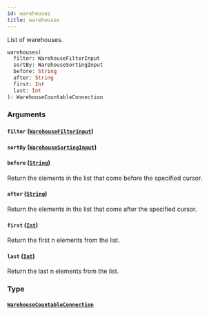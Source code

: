 ```yaml
---
id: warehouses
title: warehouses
---
```


List of warehouses.

```graphql
warehouses(
  filter: WarehouseFilterInput
  sortBy: WarehouseSortingInput
  before: String
  after: String
  first: Int
  last: Int
): WarehouseCountableConnection

```

### Arguments

#### `filter` ([`WarehouseFilterInput`](/developer/api-reference/inputs/warehouse-filter-input))

#### `sortBy` ([`WarehouseSortingInput`](/developer/api-reference/inputs/warehouse-sorting-input))

#### `before` ([`String`](/developer/api-reference/scalars/string))

Return the elements in the list that come before the specified cursor.

#### `after` ([`String`](/developer/api-reference/scalars/string))

Return the elements in the list that come after the specified cursor.

#### `first` ([`Int`](/developer/api-reference/scalars/int))

Return the first n elements from the list.

#### `last` ([`Int`](/developer/api-reference/scalars/int))

Return the last n elements from the list.

### Type

#### [`WarehouseCountableConnection`](/developer/api-reference/objects/warehouse-countable-connection)
